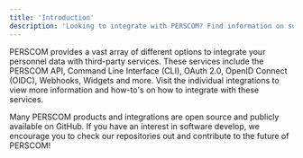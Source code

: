 ```yaml
---
title: 'Introduction'
description: 'Looking to integrate with PERSCOM? Find information on support integrations here.'
---
```


PERSCOM provides a vast array of different options to integrate your personnel data with third-party services. These services include the PERSCOM API, Command Line Interface (CLI), OAuth 2.0, OpenID Connect (OIDC), Webhooks, Widgets and more. Visit the individual integrations to view more information and how-to's on how to integrate with these services.

<Card title="Help us!" icon="github" href="https://github.com/deschutesdesigngroupllc">
  Many PERSCOM products and integrations are open source and publicly available on GitHub. If you have an interest in software develop, we encourage you to check our repositories out and contribute to the future of PERSCOM!
</Card>